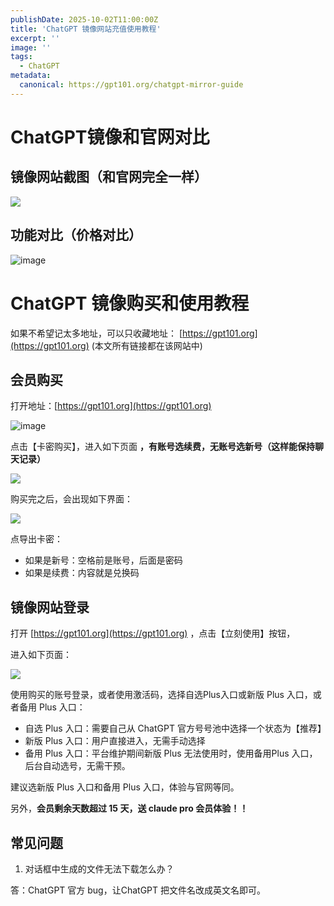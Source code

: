 ```yaml
---
publishDate: 2025-10-02T11:00:00Z
title: 'ChatGPT 镜像网站充值使用教程'
excerpt: ''
image: ''
tags:
  - ChatGPT
metadata:
  canonical: https://gpt101.org/chatgpt-mirror-guide
---
```


# ChatGPT镜像和官网对比

## 镜像网站截图（和官网完全一样）

![](https://tjjsjwhj-blog.oss-cn-beijing.aliyuncs.com/hexo/network-asset-DEFSQIBCACQAM-20251002123825-9isrv08.png)

## 功能对比（价格对比）

![image](https://tjjsjwhj-blog.oss-cn-beijing.aliyuncs.com/hexo/image-20251002122608-nmxa60e.png)

# ChatGPT 镜像购买和使用教程

如果不希望记太多地址，可以只收藏地址： [https://gpt101.org](https://gpt101.org) (本文所有链接都在该网站中)

## 会员购买

打开地址：[https://gpt101.org](https://gpt101.org)

![image](https://tjjsjwhj-blog.oss-cn-beijing.aliyuncs.com/hexo/image-20251002123132-xjx0i9x.png)

点击【卡密购买】，进入如下页面 **，有账号选续费，无账号选新号（这样能保持聊天记录）**

![](https://tjjsjwhj-blog.oss-cn-beijing.aliyuncs.com/hexo/network-asset-3SWDEIBCAAQG6-20251002123826-40dmwtg.png)

购买完之后，会出现如下界面：

![](https://tjjsjwhj-blog.oss-cn-beijing.aliyuncs.com/hexo/network-asset-UBQV5KRCADADK-20251002123827-nbnqzbf.jpg)

点导出卡密：

- 如果是新号：空格前是账号，后面是密码
- 如果是续费：内容就是兑换码

## 镜像网站登录

打开 [https://gpt101.org](https://gpt101.org) ，点击【立刻使用】按钮，

进入如下页面：

![](https://tjjsjwhj-blog.oss-cn-beijing.aliyuncs.com/hexo/network-asset-237UQ7JCABQE2-20251002123827-7yvmhps.png)

使用购买的账号登录，或者使用激活码，选择自选Plus入口或新版 Plus 入口，或者备用 Plus 入口：

- 自选 Plus 入口：需要自己从 ChatGPT 官方号号池中选择一个状态为【推荐】
- 新版 Plus 入口：用户直接进入，无需手动选择
- 备用 Plus 入口：平台维护期间新版 Plus 无法使用时，使用备用Plus 入口，后台自动选号，无需干预。

建议选新版 Plus 入口和备用 Plus 入口，体验与官网等同。

另外，**会员剩余天数超过 15 天，送 claude pro 会员体验！！**

## 常见问题

1. 对话框中生成的文件无法下载怎么办？

答：ChatGPT 官方 bug，让ChatGPT 把文件名改成英文名即可。
